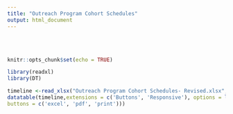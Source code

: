 ```yaml
---
title: "Outreach Program Cohort Schedules"
output: html_document
---
```


<br>
<br>

```r
knitr::opts_chunk$set(echo = TRUE)
```

```r
library(readxl)
library(DT)

timeline <-read_xlsx("Outreach Program Cohort Schedules- Revised.xlsx",sheet = "Sheet2") 
datatable(timeline,extensions = c('Buttons', 'Responsive'), options = list(dom = 'Bfrtip',
buttons = c('excel', 'pdf', 'print')))

```


